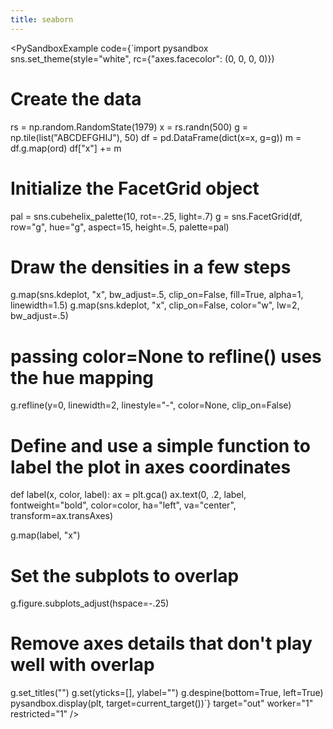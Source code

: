 ```yaml
---
title: seaborn
---
```



<PySandboxExample code={`import pysandbox
sns.set_theme(style="white", rc={"axes.facecolor": (0, 0, 0, 0)})

# Create the data

rs = np.random.RandomState(1979)
x = rs.randn(500)
g = np.tile(list("ABCDEFGHIJ"), 50)
df = pd.DataFrame(dict(x=x, g=g))
m = df.g.map(ord)
df["x"] += m

# Initialize the FacetGrid object

pal = sns.cubehelix_palette(10, rot=-.25, light=.7)
g = sns.FacetGrid(df, row="g", hue="g", aspect=15, height=.5, palette=pal)

# Draw the densities in a few steps

g.map(sns.kdeplot, "x",
bw_adjust=.5, clip_on=False,
fill=True, alpha=1, linewidth=1.5)
g.map(sns.kdeplot, "x", clip_on=False, color="w", lw=2, bw_adjust=.5)

# passing color=None to refline() uses the hue mapping

g.refline(y=0, linewidth=2, linestyle="-", color=None, clip_on=False)

# Define and use a simple function to label the plot in axes coordinates

def label(x, color, label):
ax = plt.gca()
ax.text(0, .2, label, fontweight="bold", color=color,
ha="left", va="center", transform=ax.transAxes)

g.map(label, "x")

# Set the subplots to overlap

g.figure.subplots_adjust(hspace=-.25)

# Remove axes details that don't play well with overlap

g.set_titles("")
g.set(yticks=[], ylabel="")
g.despine(bottom=True, left=True)
pysandbox.display(plt, target=current_target())`} target="out" worker="1" restricted="1" />
